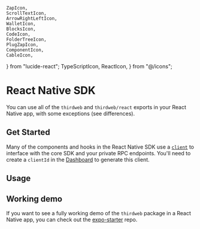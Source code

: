 	ZapIcon,
	ScrollTextIcon,
	ArrowRightLeftIcon,
	WalletIcon,
	BlocksIcon,
	CodeIcon,
	FolderTreeIcon,
	PlugZapIcon,
	ComponentIcon,
	CableIcon,
} from "lucide-react";
	TypeScriptIcon,
	ReactIcon,
} from "@/icons";

# React Native SDK

You can use all of the `thirdweb` and `thirdweb/react` exports in your React Native app, with some exceptions (see differences).

## Get Started

Many of the components and hooks in the React Native SDK use a [`client`](/typescript/v5/core/client) to interface with the core SDK and your private RPC endpoints. You'll need to create a `clientId` in the [Dashboard](https://thirdweb.com/create-api-key) to generate this client.

<Stack>

<ArticleIconCard
	title="Installation"
	icon={FolderTreeIcon}
	href="/typescript/v5/react-native/installation"
/>

<ArticleIconCard
	title="Differences with React"
	icon={ComponentIcon}
	href="/typescript/v5/react-native/differences"
/>

## Usage

<ArticleIconCard
	title="TypeScript"
	icon={TypeScriptIcon}
	href="/typescript/v5/client"
	description="Follow the TypeScript docs for functions and types"
/>

<ArticleIconCard
	title="React"
	icon={ReactIcon}
	href="/typescript/v5/react"
	description="Follow the React docs for hooks, providers and components"
/>

</Stack>

## Working demo

If you want to see a fully working demo of the `thirdweb` package in a React Native app, you can check out the [expo-starter](https://github.com/thirdweb-dev/expo-starter) repo.

<GithubTemplateCard
	title="Expo + thirdweb demo repo"
    descrption="A starter template for using the thirdweb package in a React Native app"
	href="https://github.com/thirdweb-dev/expo-starter"
/>
